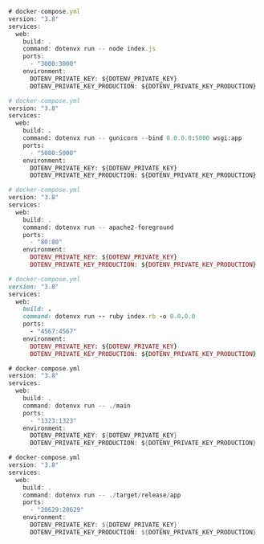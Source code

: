 <CodeGroup>

```js {{ title: "Node" }}
# docker-compose.yml
version: "3.8"
services:
  web:
    build: .
    command: dotenvx run -- node index.js
    ports:
      - "3000:3000"
    environment:
      DOTENV_PRIVATE_KEY: ${DOTENV_PRIVATE_KEY}
      DOTENV_PRIVATE_KEY_PRODUCTION: ${DOTENV_PRIVATE_KEY_PRODUCTION}
```

```python {{ title: "Python" }}
# docker-compose.yml
version: "3.8"
services:
  web:
    build: .
    command: dotenvx run -- gunicorn --bind 0.0.0.0:5000 wsgi:app
    ports:
      - "5000:5000"
    environment:
      DOTENV_PRIVATE_KEY: ${DOTENV_PRIVATE_KEY}
      DOTENV_PRIVATE_KEY_PRODUCTION: ${DOTENV_PRIVATE_KEY_PRODUCTION}
```

```php {{ title: "PHP" }}
# docker-compose.yml
version: "3.8"
services:
  web:
    build: .
    command: dotenvx run -- apache2-foreground
    ports:
      - "80:80"
    environment:
      DOTENV_PRIVATE_KEY: ${DOTENV_PRIVATE_KEY}
      DOTENV_PRIVATE_KEY_PRODUCTION: ${DOTENV_PRIVATE_KEY_PRODUCTION}
```

```ruby {{ title: "Ruby" }}
# docker-compose.yml
version: "3.8"
services:
  web:
    build: .
    command: dotenvx run -- ruby index.rb -o 0.0.0.0
    ports:
      - "4567:4567"
    environment:
      DOTENV_PRIVATE_KEY: ${DOTENV_PRIVATE_KEY}
      DOTENV_PRIVATE_KEY_PRODUCTION: ${DOTENV_PRIVATE_KEY_PRODUCTION}
```

```go {{ title: "Go" }}
# docker-compose.yml
version: "3.8"
services:
  web:
    build: .
    command: dotenvx run -- ./main
    ports:
      - "1323:1323"
    environment:
      DOTENV_PRIVATE_KEY: ${DOTENV_PRIVATE_KEY}
      DOTENV_PRIVATE_KEY_PRODUCTION: ${DOTENV_PRIVATE_KEY_PRODUCTION}
```

```rust {{ title: "Rust" }}
# docker-compose.yml
version: "3.8"
services:
  web:
    build: .
    command: dotenvx run -- ./target/release/app
    ports:
      - "20629:20629"
    environment:
      DOTENV_PRIVATE_KEY: ${DOTENV_PRIVATE_KEY}
      DOTENV_PRIVATE_KEY_PRODUCTION: ${DOTENV_PRIVATE_KEY_PRODUCTION}
```

</CodeGroup>

